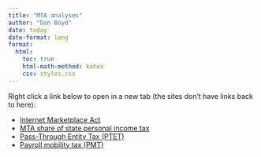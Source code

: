```yaml
---
title: "MTA analyses"
author: "Don Boyd"
date: today
date-format: long
format:
  html:
    toc: true
    html-math-method: katex
    css: styles.css
---
```


Right click a link below to open in a new tab (the sites don't have links back to here):

-   [Internet Marketplace Act](https://mta-internet-marketplace.netlify.app/)
-   [MTA share of state personal income tax](https://boyd-mta2025-pitshare.netlify.app/)
-   [Pass-Through Entity Tax (PTET)](https://boyd-mta2025-ptet.netlify.app/)
-   [Payroll mobility tax (PMT)](https://boyd-mta2025-pmt.netlify.app/)

<!-- -   [This site (links)](https://boyd-mta2025-links.netlify.app/) -->
